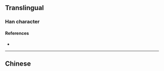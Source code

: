 {{also|僥}}
{{character info/new}}
==Translingual==

===Han character===
{{Han char|rn=60|rad=彳|as=12|sn=15|four=|canj=HOGGU|ids=⿰彳堯}}

====References====
* {{Han ref|kx=0371.191|hdz=20841.131|uh=5FBA|ud=24506}}

----

==Chinese==
{{zh-see|僥|v}}